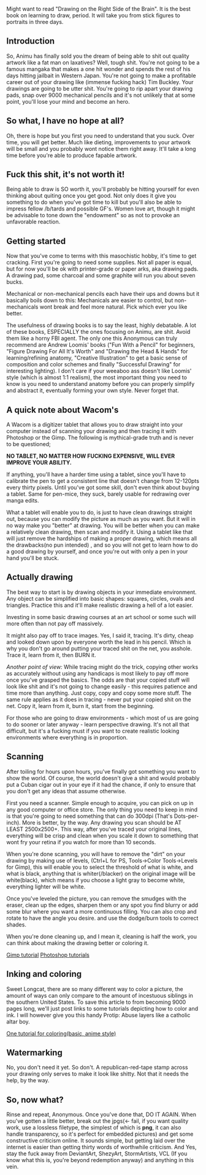 Might want to read "Drawing on the Right Side of the Brain". It is the best book on learning to draw, period. It will take you from stick figures to portraits in three days.

==Introduction==

So, Animu has finally sold you the dream of being able to shit out quality artwork like a fat man on laxatives? Well, tough shit. You're not going to be a famous mangaka that makes a one hit wonder and spends the rest of his days hitting jailbait in Western Japan. You're not going to make a profitable career out of your drawing like (immense fucking hack) Tim Buckley. Your drawings are going to be utter shit. You're going to rip apart your drawing pads, snap over 9000 mechanical pencils and it's not unlikely that at some point, you'll lose your mind and become an hero.

==So what, I have no hope at all?==

Oh, there is hope but you first you need to understand that you suck. Over time, you will get better.
Much like dieting, improvements to your artwork will be small and you probably wont notice them right away. It'll take a long time before you're able to produce fapable artwork.

==Fuck this shit, it's not worth it!==

Being able to draw is SO worth it, you'll probably be hitting yourself for even thinking about quiting once you get good. Not only does it give you something to do when you've got time to kill but you'll also be able to impress fellow /b/tards and possible GF's. Women love art, though it might be advisable to tone down the "endowment" so as not to provoke an unfavorable reaction.

==Getting started==

Now that you've come to terms with this masochistic hobby, it's time to get cracking. First you're going to need some supplies.
Not all paper is equal, but for now you'll be ok with printer-grade or paper arks, aka drawing pads. A drawing pad, some charcoal and some graphite will run you about seven bucks.

Mechanical or non-mechanical pencils each have their ups and downs but it basically boils down to this: Mechanicals are easier to control, but non-mechanicals wont break and feel more natural. Pick which ever you like better.

The usefulness of drawing books is to say the least, highly debatable. A lot of these books, ESPECIALLY the ones focusing on Animu, are shit. Avoid them like a horny FBI agent. The only one this Anonymous can truly recommend are Andrew Loomis' books ("Fun With a Pencil" for beginners, "Figure Drawing For All It's Worth" and "Drawing the Head & Hands" for learning/refining anatomy, "Creative Illustration" to get a basic sense of composition and color schemes and finally "Successful Drawing" for interesting lighting). I don't care if your weeaboo ass doesn't like Loomis' style (which is almost 1:1 realism), the most important thing you need to know is you need to understand anatomy before you can properly simplify and abstract it, eventually forming your own style. Never forget that.

==A quick note about Wacom's==

A Wacom is a digitizer tablet that allows you to draw straight into your computer instead of scanning your drawing and then tracing it with Photoshop or the Gimp.
The following is mythical-grade truth and is never to be questioned;

'''NO TABLET, NO MATTER HOW FUCKING EXPENSIVE, WILL EVER IMPROVE YOUR ABILITY.'''

If anything, you'll have a harder time using a tablet, since you'll have to calibrate the pen to get a consistent line that doesn't change from 12-120pts every thirty pixels.
Until you've got some skill, don't even think about buying a tablet.
Same for pen-mice, they suck, barely usable for redrawing over manga edits.

What a tablet will enable you to do, is just to have clean drawings straight out, because you can modify the picture as much as you want. But it will in no way make you "better" at drawing.
You will be better when you can make a relatively clean drawing, then scan and modify it.
Using a tablet like that will just remove the hardships of making a proper drawing, which means all the drawbacks(no pun intended)
, and so you will not get to learn how to do a good drawing by yourself, and once you're out with only a pen in your hand you'll be stuck.

==Actually drawing==

The best way to start is by drawing objects in your immediate environment. Any object can be simplified into basic shapes: squares, circles, ovals and triangles. Practice this and it'll make realistic drawing a hell of a lot easier.

Investing in some basic drawing courses at an art school or some such will more often than not pay off massively.

It might also pay off to trace images. Yes, I said it, tracing. It's dirty, cheap and looked down upon by everyone worth the lead in his pencil. Which is why you don't go around putting your traced shit on the net, you asshole. Trace it, learn from it, then BURN it.

''Another point of view:''
While tracing might do the trick, copying other works as accurately without using any handicaps is most likely to pay off more once you've grasped the basics. The odds are that your copied stuff will look like shit and it's not going to change easily - this requires patience and time more than anything. Just copy, copy and copy some more stuff. The same rule applies as it does in tracing - never put your copied shit on the net. Copy it, learn from it, burn it, start from the beginning.

For those who are going to draw environments - which most of us are going to do sooner or later anyway - learn perspective drawing. It's not all that difficult, but it's a fucking must if you want to create realistic looking environments where everything is in proportion.

==Scanning==

After toiling for hours upon hours, you've finally got something you want to show the world. Of course, the world doesn't give a shit and would probably put a Cuban cigar out in your eye if it had the chance, if only to ensure that you don't get any ideas that assume otherwise.

First you need a scanner. Simple enough to acquire, you can pick on up in any good computer or office store. The only thing you need to keep in mind is that you're going to need something that can do 300dpi (That's Dots-per-inch). More is better, by the way.
Any drawing you scan should be AT LEAST 2500x2500+. This way, after you've traced your original lines, everything will be crisp and clean when you scale it down to something that wont fry your retina if you watch for more than 10 seconds.

When you're done scanning, you will have to remove the "dirt" on your drawing by making use of levels, (Ctrl+L for PS, Tools->Color Tools->Levels for Gimp), this will enable you to select the threshold of what is white, and what is black, anything that is whiter(/blacker) on the original image will be white(black), which means if you choose a light gray to become white, everything lighter will be white.

Once you've leveled the picture, you can remove the smudges with the eraser, clean up the edges, sharpen them or any spot you find blurry or add some blur where you want a more continuous filling. You can also crop and rotate to have the angle you desire. and use the dodge/burn tools to correct shades.

When you're done cleaning up, and I mean it, cleaning is half the work, you can think about making the drawing better or coloring it.

[http://www.gimp.org/tutorials/ Gimp tutorial]
[http://www.tutorialized.com/tutorials/Photoshop/1 Photoshop tutorials]

==Inking and coloring==

Sweet Longcat, there are so many different way to color a picture, the amount of ways can only compare to the amount of incestuous siblings in the southern United States.
To save this article to from becoming 9000 pages long, we'll just post links to some tutorials depicting how to color and ink. I will however give you this handy Protip: Abuse layers like a catholic altar boy.

[http://www.tutorialized.com/view/tutorial/Anime-Coloring/5068 One tutorial for coloring(basic, anime style)]

==Watermarking==

No, you don't need it yet. So don't. A republican-red-tape stamp across your drawing only serves to make it look like shitty. Not that it needs the help, by the way.

==So, now what?==

Rinse and repeat, Anonymous. Once you've done that, DO IT AGAIN. When you've gotten a little better, break out the jpgs(<- fail, if you want quality work, use a lossless filetype, the simplest of which is '''png''', it can also handle transparency, so it's perfect for embedded pictures) and get some constructive criticism online. It sounds simple, but getting laid over the internet is easier than getting thirty words of worthwhile criticism. And Yes, stay the fuck away from DeviantArt, ShezyArt, StormArtists, VCL (If you know what this is, you're beyond redemption anyway) and anything in this vein.
